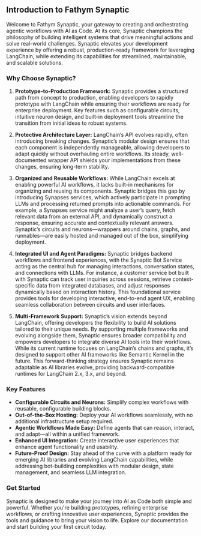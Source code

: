 ## Introduction to Fathym Synaptic

Welcome to Fathym Synaptic, your gateway to creating and orchestrating agentic workflows with AI as Code. At its core, Synaptic champions the philosophy of building intelligent systems that drive meaningful actions and solve real-world challenges. Synaptic elevates your development experience by offering a robust, production-ready framework for leveraging LangChain, while extending its capabilities for streamlined, maintainable, and scalable solutions.

### Why Choose Synaptic?

1. **Prototype-to-Production Framework:**
   Synaptic provides a structured path from concept to production, enabling developers to rapidly prototype with LangChain while ensuring their workflows are ready for enterprise deployment. Key features such as configurable circuits, intuitive neuron design, and built-in deployment tools streamline the transition from initial ideas to robust systems.

2. **Protective Architecture Layer:**
   LangChain’s API evolves rapidly, often introducing breaking changes. Synaptic’s modular design ensures that each component is independently manageable, allowing developers to adapt quickly without overhauling entire workflows. Its steady, well-documented wrapper API shields your implementations from these changes, ensuring long-term stability.

3. **Organized and Reusable Workflows:**
   While LangChain excels at enabling powerful AI workflows, it lacks built-in mechanisms for organizing and reusing its components. Synaptic bridges this gap by introducing Synapses services, which actively participate in prompting LLMs and processing returned prompts into actionable commands. For example, a Synapses service might analyze a user’s query, fetch relevant data from an external API, and dynamically construct a response, ensuring accurate and contextually relevant answers. Synaptic’s circuits and neurons—wrappers around chains, graphs, and runnables—are easily hosted and managed out of the box, simplifying deployment.

4. **Integrated UI and Agent Paradigms:**
   Synaptic bridges backend workflows and frontend experiences, with the Synaptic Bot Service acting as the central hub for managing interactions, conversation states, and connections with LLMs. For instance, a customer service bot built with Synaptic can track user inquiries across sessions, retrieve context-specific data from integrated databases, and adjust responses dynamically based on interaction history. This foundational service provides tools for developing interactive, end-to-end agent UX, enabling seamless collaboration between circuits and user interfaces.

5. **Multi-Framework Support:**
   Synaptic’s vision extends beyond LangChain, offering developers the flexibility to build AI solutions tailored to their unique needs. By supporting multiple frameworks and evolving alongside them, Synaptic ensures broader compatibility and empowers developers to integrate diverse AI tools into their workflows. While its current runtime focuses on LangChain’s chains and graphs, it’s designed to support other AI frameworks like Semantic Kernel in the future. This forward-thinking strategy ensures Synaptic remains adaptable as AI libraries evolve, providing backward-compatible runtimes for LangChain 2.x, 3.x, and beyond.

### Key Features

- **Configurable Circuits and Neurons:** Simplify complex workflows with reusable, configurable building blocks.
- **Out-of-the-Box Hosting:** Deploy your AI workflows seamlessly, with no additional infrastructure setup required.
- **Agentic Workflows Made Easy:** Define agents that can reason, interact, and adapt—all within a unified framework.
- **Enhanced UI Integration:** Create interactive user experiences that enhance agent functionality and usability.
- **Future-Proof Design:** Stay ahead of the curve with a platform ready for emerging AI libraries and evolving LangChain capabilities, while addressing bot-building complexities with modular design, state management, and seamless LLM integration.

### Get Started

Synaptic is designed to make your journey into AI as Code both simple and powerful. Whether you're building prototypes, refining enterprise workflows, or crafting innovative user experiences, Synaptic provides the tools and guidance to bring your vision to life. Explore our documentation and start building your first circuit today.

